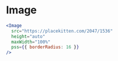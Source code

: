 # Image

```jsx live
<Image
  src="https://placekitten.com/2047/1536"
  height="auto"
  maxWidth="100%"
  pss={{ borderRadius: 16 }}
/>
```

